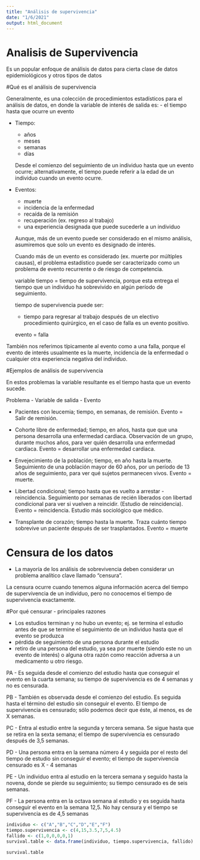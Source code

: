 ```yaml
---
title: "Análisis de supervivencia"
date: "1/6/2021"
output: html_document
---
```


# Analisis de Supervivencia

Es un popular enfoque de análisis de datos para cierta clase de datos epidemiológicos y otros tipos de datos

#Qué es el análisis de supervivencia

Generalmente, es una colección de procedimientos estadísticos para el análisis de datos, en donde la variable de interés de salida es:
  - el tiempo hasta que ocurre un evento
  
- Tiempo:
  - años
  - meses
  - semanas
  - días
  
  Desde el comienzo del seguimiento de un individuo hasta que un evento ocurre; alternativamente, el tiempo puede referir a la edad de un individuo cuando un evento ocurre.

- Eventos:
  - muerte
  - incidencia de la enfermedad
  - recaída de la remisión
  - recuperación (ex. regreso al trabajo)
  - una experiencia designada que puede sucederle a un individuo
  
  Aunque, más de un evento puede ser considerado en el mismo análisis, asumiremos que solo un evento es designado de interés.
  
  Cuando más de un evento es considerado (ex. muerte por múltiples causas), el problema estadístico puede ser caracterizado como un problema de evento recurrente o de riesgo de competencia.
  
  variable tiempo = tiempo de supervivencia, porque esta entrega el tiempo que un individuo ha sobrevivido en algún período de seguimiento.

  tiempo de supervivencia puede ser:
  
  - tiempo para regresar al trabajo después de un electivo procedimiento quirúrgico, en el caso de falla es un evento positivo.

  evento = falla
  

También nos referimos típicamente al evento como a una falla, porque el evento de interés usualmente es la muerte, incidencia de la enfermedad o cualquier otra experiencia negativa del individuo.

  
#Ejemplos de análisis de supervivencia

En estos problemas la variable resultante es el tiempo hasta que un evento sucede.
  
  Problema - Variable de salida - Evento
  
 - Pacientes con leucemia; tiempo, en semanas, de remisión. Evento = Salir de remisión.
 
 - Cohorte libre de enfermedad; tiempo, en años, hasta que que una persona desarrolla una enfermedad cardiaca. Observación de un grupo, durante muchos años, para ver quién desarrolla una enfermedad cardiaca. Evento = desarrollar una enfermedad cardiaca.
 
 - Envejecimiento de la población; tiempo, en año hasta la muerte. Seguimiento de una población mayor de 60 años, por un período de 13 años de seguimiento, para ver qué sujetos permanecen vivos. Evento =  muerte.
 
 - Libertad condicional; tiempo hasta que es vuelto a arrestar - reincidencia. Seguimiento por semanas de recién liberados con libertad condicional para ver si vuelven a reincidir. (Estudio de reincidencia). Evento = reincidencia. Estudio más sociológico que médico.
 
 - Transplante de corazón; tiempo hasta la muerte. Traza cuánto tiempo sobrevive un paciente después de ser trasplantados. Evento =  muerte
 

# Censura de los datos

- La mayoría de los análisis de sobrevivencia deben considerar un problema analítico clave llamado "censura". 
 
 La censura ocurre cuando tenemos alguna información acerca del tiempo de supervivencia de un individuo, pero no conocemos el tiempo de supervivencia exactamente.
 
 
#Por qué censurar - principales razones

- Los estudios terminan y no hubo un evento; ej. se termina el estudio antes de que se termine el seguimiento de un individuo hasta que el evento se produzca
- pérdida de seguimiento de una persona durante el estudio
- retiro de una persona del estudio, ya sea por muerte (siendo este no un evento de interés) o alguna otra razón como reacción adversa a un medicamento u otro riesgo.


PA - Es seguida desde el comienzo del estudio hasta que conseguir el evento en la cuarta semana; su tiempo de supervivencia es de 4 semanas y no es censurada.

PB - También es observada desde el comienzo del estudio. Es seguida hasta el término del estudio sin conseguir el evento. El tiempo de supervivencia es censurado; sólo podemos decir que éste, al menos, es de X semanas.

PC - Entra al estudio entre la segunda y tercera semana. Se sigue hasta que se retira en la sexta semana; el tiempo de supervivencia es censurado después de 3,5  semanas.

PD - Una persona entra en la semana número 4 y seguida por el resto del tiempo de estudio sin conseguir el evento; el tiempo de supervivencia censurado es X - 4 semanas

PE - Un individuo entra al estudio en la tercera semana y seguido hasta la novena, donde se pierde su seguimiento; su tiempo censurado es de seis semanas.

PF - La persona entra en la octava semana al estudio y es seguida hasta conseguir el evento en la semana 12,5. No hay censura y el tiempo se supervivencia es de 4,5 semanas

```r
individuo <- c("A","B","C","D","E","F")
tiempo.supervivencia <- c(4,15,3.5,7,5,4.5)
fallido <- c(1,0,0,0,0,1)
survival.table <- data.frame(individuo, tiempo.supervivencia, fallido)

survival.table
```


 